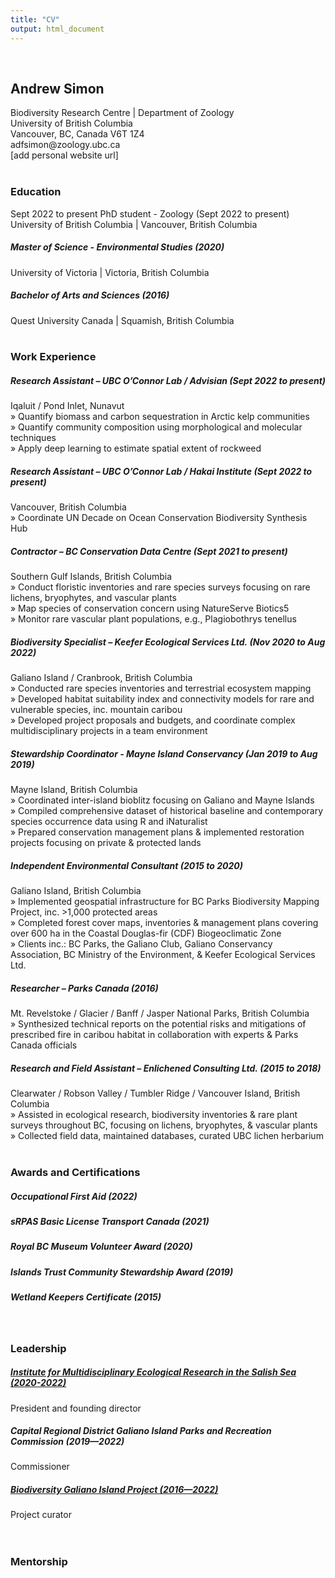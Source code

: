 ```yaml
---
title: "CV"
output: html_document
---
```

\

## Andrew Simon
Biodiversity Research Centre | Department of Zoology \
University of British Columbia \
Vancouver, BC, Canada V6T 1Z4 \
adfsimon@zoology.ubc.ca \
[add personal website url]
\
\

### Education
Sept 2022 to present PhD student - Zoology (Sept 2022 to present)
University of British Columbia | Vancouver, British Columbia
\

##### Master of Science - Environmental Studies (2020)
University of Victoria | Victoria, British Columbia
\

##### Bachelor of Arts and Sciences (2016)
Quest University Canada | Squamish, British Columbia
\
\

### Work Experience
##### Research Assistant – UBC O'Connor Lab / Advisian (Sept 2022 to present)
Iqaluit / Pond Inlet, Nunavut \
» Quantify biomass and carbon sequestration in Arctic kelp communities
\
» Quantify community composition using morphological and molecular techniques
\
» Apply deep learning to estimate spatial extent of rockweed
\

##### Research Assistant – UBC O'Connor Lab / Hakai Institute (Sept 2022 to present)
Vancouver, British Columbia \
» Coordinate UN Decade on Ocean Conservation Biodiversity Synthesis Hub
\

##### Contractor – BC Conservation Data Centre (Sept 2021 to present)
Southern Gulf Islands, British Columbia \
» Conduct floristic inventories and rare species surveys focusing on rare lichens, bryophytes, and vascular plants
\
» Map species of conservation concern using NatureServe Biotics5
\
» Monitor rare vascular plant populations, e.g., Plagiobothrys tenellus
\

##### Biodiversity Specialist – Keefer Ecological Services Ltd. (Nov 2020 to Aug 2022)
Galiano Island / Cranbrook, British Columbia \
» Conducted rare species inventories and terrestrial ecosystem mapping 
\
» Developed habitat suitability index and connectivity models for rare and vulnerable species, inc. mountain caribou
\
» Developed project proposals and budgets, and coordinate complex multidisciplinary projects in a team environment
\

##### Stewardship Coordinator - Mayne Island Conservancy (Jan 2019 to Aug 2019)
Mayne Island, British Columbia \
» Coordinated inter-island bioblitz focusing on Galiano and Mayne Islands
\
» Compiled comprehensive dataset of historical baseline and contemporary species occurrence data using R and iNaturalist
\
» Prepared conservation management plans & implemented restoration projects focusing on private & protected lands
\

##### Independent Environmental Consultant (2015 to 2020)
Galiano Island, British Columbia \
» Implemented geospatial infrastructure for BC Parks Biodiversity Mapping
Project, inc. >1,000 protected areas
\
» Completed forest cover maps, inventories & management plans covering over 600 ha in the Coastal Douglas-fir (CDF) Biogeoclimatic Zone
\
» Clients inc.: BC Parks, the Galiano Club, Galiano Conservancy Association, BC Ministry of the Environment, & Keefer Ecological Services Ltd.
\

##### Researcher – Parks Canada (2016)
Mt. Revelstoke / Glacier / Banff / Jasper National Parks, British Columbia \
» Synthesized technical reports on the potential risks and mitigations of prescribed fire in caribou habitat in collaboration with experts & Parks Canada officials
\

##### Research and Field Assistant – Enlichened Consulting Ltd. (2015 to 2018)
Clearwater / Robson Valley / Tumbler Ridge / Vancouver Island, British Columbia \
» Assisted in ecological research, biodiversity inventories & rare plant surveys throughout BC, focusing on lichens, bryophytes, & vascular plants
\
» Collected field data, maintained databases, curated UBC lichen herbarium
\
\

### Awards and Certifications
##### Occupational First Aid (2022)
##### sRPAS Basic License Transport Canada (2021)
##### Royal BC Museum Volunteer Award (2020)
##### Islands Trust Community Stewardship Award (2019)
##### Wetland Keepers Certificate (2015)
\

### Leadership
##### <a href="https://imerss.org/">Institute for Multidisciplinary Ecological Research in the Salish Sea (2020-2022)</a>
President and founding director \

##### Capital Regional District Galiano Island Parks and Recreation Commission (2019—2022)
Commissioner \

##### <a href="https://biogaliano.org/">Biodiversity Galiano Island Project (2016—2022)</a>
Project curator \
\
\

### Mentorship
